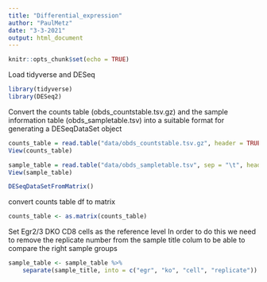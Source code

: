 ```yaml
---
title: "Differential_expression"
author: "PaulMetz"
date: "3-3-2021"
output: html_document
---
```


```r
knitr::opts_chunk$set(echo = TRUE)
```

Load tidyverse and DESeq

```r
library(tidyverse)
library(DESeq2)
```
Convert the counts table (obds_countstable.tsv.gz) and the sample
information table (obds_sampletable.tsv) into a suitable format for
generating a DESeqDataSet object

```r
counts_table = read.table("data/obds_countstable.tsv.gz", header = TRUE, row.names = 1)
View(counts_table)

sample_table = read.table("data/obds_sampletable.tsv", sep = "\t", header = TRUE, row.names = 1)
View(sample_table)

DESeqDataSetFromMatrix()
```

convert counts table df to matrix

```r
counts_table <- as.matrix(counts_table)
```

Set Egr2/3 DKO CD8 cells as the reference level
In order to do this we need to remove the replicate number from the sample title colum to be able to compare the right sample groups

```r
sample_table <- sample_table %>%
    separate(sample_title, into = c("egr", "ko", "cell", "replicate"))
```























































































